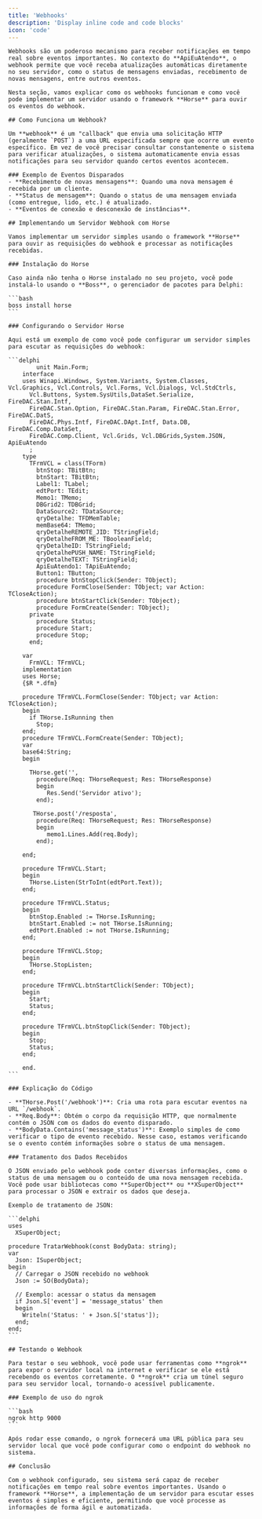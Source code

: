 ```yaml
---
title: 'Webhooks'
description: 'Display inline code and code blocks'
icon: 'code'
---
```


    Webhooks são um poderoso mecanismo para receber notificações em tempo real sobre eventos importantes. No contexto do **ApiEuAtendo**, o webhook permite que você receba atualizações automáticas diretamente no seu servidor, como o status de mensagens enviadas, recebimento de novas mensagens, entre outros eventos.

    Nesta seção, vamos explicar como os webhooks funcionam e como você pode implementar um servidor usando o framework **Horse** para ouvir os eventos do webhook.

    ## Como Funciona um Webhook?

    Um **webhook** é um "callback" que envia uma solicitação HTTP (geralmente `POST`) a uma URL especificada sempre que ocorre um evento específico. Em vez de você precisar consultar constantemente o sistema para verificar atualizações, o sistema automaticamente envia essas notificações para seu servidor quando certos eventos acontecem.

    ### Exemplo de Eventos Disparados
    - **Recebimento de novas mensagens**: Quando uma nova mensagem é recebida por um cliente.
    - **Status de mensagem**: Quando o status de uma mensagem enviada (como entregue, lido, etc.) é atualizado.
    - **Eventos de conexão e desconexão de instâncias**.

    ## Implementando um Servidor Webhook com Horse

    Vamos implementar um servidor simples usando o framework **Horse** para ouvir as requisições do webhook e processar as notificações recebidas.

    ### Instalação do Horse

    Caso ainda não tenha o Horse instalado no seu projeto, você pode instalá-lo usando o **Boss**, o gerenciador de pacotes para Delphi:

    ```bash
    boss install horse
    ```

    ### Configurando o Servidor Horse

    Aqui está um exemplo de como você pode configurar um servidor simples para escutar as requisições do webhook:

    ```delphi
			unit Main.Form;
		interface
		uses Winapi.Windows, System.Variants, System.Classes, Vcl.Graphics, Vcl.Controls, Vcl.Forms, Vcl.Dialogs, Vcl.StdCtrls,
		  Vcl.Buttons, System.SysUtils,DataSet.Serialize, FireDAC.Stan.Intf,
		  FireDAC.Stan.Option, FireDAC.Stan.Param, FireDAC.Stan.Error, FireDAC.DatS,
		  FireDAC.Phys.Intf, FireDAC.DApt.Intf, Data.DB, FireDAC.Comp.DataSet,
		  FireDAC.Comp.Client, Vcl.Grids, Vcl.DBGrids,System.JSON, ApiEuAtendo
		  ;
		type
		  TFrmVCL = class(TForm)
			btnStop: TBitBtn;
			btnStart: TBitBtn;
			Label1: TLabel;
			edtPort: TEdit;
			Memo1: TMemo;
			DBGrid2: TDBGrid;
			DataSource2: TDataSource;
			qryDetalhe: TFDMemTable;
			memBase64: TMemo;
			qryDetalheREMOTE_JID: TStringField;
			qryDetalheFROM_ME: TBooleanField;
			qryDetalheID: TStringField;
			qryDetalhePUSH_NAME: TStringField;
			qryDetalheTEXT: TStringField;
			ApiEuAtendo1: TApiEuAtendo;
			Button1: TButton;
			procedure btnStopClick(Sender: TObject);
			procedure FormClose(Sender: TObject; var Action: TCloseAction);
			procedure btnStartClick(Sender: TObject);
			procedure FormCreate(Sender: TObject);
		  private
			procedure Status;
			procedure Start;
			procedure Stop;
		  end;

		var
		  FrmVCL: TFrmVCL;
		implementation
		uses Horse;
		{$R *.dfm}

		procedure TFrmVCL.FormClose(Sender: TObject; var Action: TCloseAction);
		begin
		  if THorse.IsRunning then
			Stop;
		end;
		procedure TFrmVCL.FormCreate(Sender: TObject);
		var
		base64:String;
		begin

		  THorse.get('',
			procedure(Req: THorseRequest; Res: THorseResponse)
			begin
			   Res.Send('Servidor ativo');
			end);

		   THorse.post('/resposta',
			procedure(Req: THorseRequest; Res: THorseResponse)
			begin
			   memo1.Lines.Add(req.Body);
			end);

		end;

		procedure TFrmVCL.Start;
		begin
		  THorse.Listen(StrToInt(edtPort.Text));
		end;

		procedure TFrmVCL.Status;
		begin
		  btnStop.Enabled := THorse.IsRunning;
		  btnStart.Enabled := not THorse.IsRunning;
		  edtPort.Enabled := not THorse.IsRunning;
		end;

		procedure TFrmVCL.Stop;
		begin
		  THorse.StopListen;
		end;

		procedure TFrmVCL.btnStartClick(Sender: TObject);
		begin
		  Start;
		  Status;
		end;

		procedure TFrmVCL.btnStopClick(Sender: TObject);
		begin
		  Stop;
		  Status;
		end;

		end.
    ```

    ### Explicação do Código

    - **THorse.Post('/webhook')**: Cria uma rota para escutar eventos na URL `/webhook`.
    - **Req.Body**: Obtém o corpo da requisição HTTP, que normalmente contém o JSON com os dados do evento disparado.
    - **BodyData.Contains('message_status')**: Exemplo simples de como verificar o tipo de evento recebido. Nesse caso, estamos verificando se o evento contém informações sobre o status de uma mensagem.

    ### Tratamento dos Dados Recebidos

    O JSON enviado pelo webhook pode conter diversas informações, como o status de uma mensagem ou o conteúdo de uma nova mensagem recebida. Você pode usar bibliotecas como **SuperObject** ou **XSuperObject** para processar o JSON e extrair os dados que deseja.

    Exemplo de tratamento de JSON:

    ```delphi
    uses
      XSuperObject;

    procedure TratarWebhook(const BodyData: string);
    var
      Json: ISuperObject;
    begin
      // Carregar o JSON recebido no webhook
      Json := SO(BodyData);

      // Exemplo: acessar o status da mensagem
      if Json.S['event'] = 'message_status' then
      begin
        Writeln('Status: ' + Json.S['status']);
      end;
    end;
    ```

    ## Testando o Webhook

    Para testar o seu webhook, você pode usar ferramentas como **ngrok** para expor o servidor local na internet e verificar se ele está recebendo os eventos corretamente. O **ngrok** cria um túnel seguro para seu servidor local, tornando-o acessível publicamente.

    ### Exemplo de uso do ngrok

    ```bash
    ngrok http 9000
    ```

    Após rodar esse comando, o ngrok fornecerá uma URL pública para seu servidor local que você pode configurar como o endpoint do webhook no sistema.

    ## Conclusão

    Com o webhook configurado, seu sistema será capaz de receber notificações em tempo real sobre eventos importantes. Usando o framework **Horse**, a implementação de um servidor para escutar esses eventos é simples e eficiente, permitindo que você processe as informações de forma ágil e automatizada.
